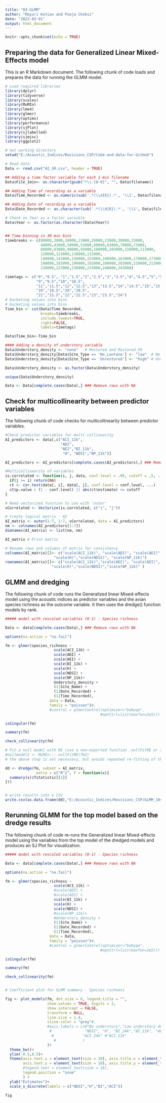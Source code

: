 ---
title: "03-GLMM"
author: "Mayuri Kotian and Pooja Choksi"
date: "2022-03-01"
output: html_document
---

```{r setup, include=FALSE}
knitr::opts_chunk$set(echo = TRUE)
```

## Preparing the data for Generalized Linear Mixed-Effects model

This is an R Markdown document. The following chunk of code loads and prepares the data for running the GLMM model.

```{r setup, include=FALSE, message = FALSE, warning= FALSE}

# Load required libraries
library(dplyr)
library(tidyverse)
library(scales)
library(MuMIn)
library(lme4)
library(glmer)
library(optimx)
library(performance)
library(sjPlot)
library(sjlabelled)
library(sjmisc)
library(ggplot2)

# Set working directory
setwd("E:/Acoustic_Indices/Revisions_CSP/Code-and-data-for-GitHub")

# Read data
Data <- read.csv("AI_SR.csv", header = TRUE)

## Adding a time factor variable for each 1-min filename
Data$File_1min<- as.character(gsub("*\\-[0-9]", "", Data$filename))

## Adding Time of recording as a variable
Data$Time_Recorded <- as.numeric(sub('.*(\\d{6}).*', '\\1', Data$filename))

## Adding Date of recording as a variable
Data$Date_Recorded <- as.character(sub('.*(\\d{8}).*', '\\1', Data$filename))

# Check on Year as a factor varaible
Data$Year <- as.factor(as.character(Data$Year))


## Time binning in 30 min bins
timebreaks <- c(00000,3000,10000,13000,20000,23000,30000,33000,
                40000,43000,50000,53000,60000,63000,70000,73000,
                80000,83000,90000,93000,100000,103000,110000,113000,
                120000,123000,130000,133000,
                140000,143000,150000,153000,160000,163000,170000,173000,
                180000,183000,190000,193000,200000,203000,210000,213000,
                220000,223000,230000,233000,240000,243000)

timetags <- c("0","0.5", "1","1.5","2","2.5","3","3.5","4","4.5","5","5.5","6","6.5","7","7.5","8","8.5",
              "9","9.5","10","10.5",
              "11","11.5","12","12.5","13","13.5","14","14.5","15","15.5","16","16.5","17","17.5","18","18.5",
              "19","19.5","20","20.5",
              "21","21.5","22","22.5","23","23.5","24")
# bucketing values into bins
# bucketing values into bins
Time_bin <- cut(Data$Time_Recorded, 
                breaks=timebreaks, 
                include.lowest=TRUE, 
                right=FALSE, 
                labels=timetags)

Data$Time_bin<-Time_bin

#### Adding a density of understory variable
Data$Understory_density <- "none"   # Restored and Restored_FD
Data$Understory_density[Data$Site_Type == 'No_Lantana'] <- "low"  # No_Lantana
Data$Understory_density[Data$Site_Type == 'Unrestored'] <- "high" # Unrestored

Data$Understory_density <- as.factor(Data$Understory_density)

unique(Data$Understory_density)

Data <- Data[complete.cases(Data),] ### Remove rows with NA


```

## Check for multicollinearity between predictor variables

The following chunk of code checks for multicollinearity between predictor variables.

```{r setup, include=FALSE, message = FALSE, warning= FALSE}

#Check predictor variables for multi-collinearity 
AI_predictors <- data[,c("ACI_11k",
                         "ADI",
                         "AEI","BI_11k",
                          "H", "NDSI","NP_11k")]

AI_predictors <- AI_predictors[complete.cases(AI_predictors),] ### Remove rows with NA

#Multicollinearity of variables 
is.correlated <- function(i, j, data, conf.level = .95, cutoff = .5, ...) {
  if(j >= i) return(NA)
  ct <- cor.test(data[, i], data[, j], conf.level = conf.level, ...)
  ct$p.value > (1 - conf.level) || abs(ct$estimate) <= cutoff
}

# Need vectorized function to use with 'outer'
vCorrelated <- Vectorize(is.correlated, c("i", "j"))

# Create logical matrix - AI 
AI_matrix <- outer(1:7, 1:7, vCorrelated, data = AI_predictors)
nm <- colnames(AI_predictors[1:7])
dimnames(AI_matrix) <- list(nm, nm)

AI_matrix # Print matrix

# Rename rows and columns of matrix for consistency
colnames(AI_matrix)[]<- c("scale(ACI_11k)", "scale(ADI)", "scale(AEI)", "scale(BI_11k)",
                      "scale(H)","scale(NDSI)", "scale(NP_11k)")
rownames(AI_matrix)[]<- c("scale(ACI_11k)","scale(ADI)", "scale(AEI)", "scale(BI_11k)",
                     "scale(H)","scale(NDSI)","scale(NP_11k)" )

```


## GLMM and dredging

The following chunk of code runs the Generalized linear Mixed-effects model using the acoustic indices as predictor variables and the avian species richness as the outcome variable. It then uses the dredge() function models by rank.

```{r setup, include=FALSE, message = FALSE, warning= FALSE}

##### model with rescaled variables (0-1) - Species richness

Data <- data[complete.cases(Data),] ### Remove rows with NA

options(na.action = "na.fail")

fm <- glmer(species_richness ~ 
                      scale(ACI_11k) +
                      scale(ADI) +
                      scale(AEI) +
                      scale(BI_11k) + 
                      scale(H) + 
                      scale(NDSI) +
                      scale(NP_11k)+
                      Understory_density +
                      (1|Site_Name) +
                      (1|Date_Recorded) +
                      (1|Time_Recorded),
                    data = Data, 
                    family = "poisson")#,
                    #control = glmerControl(optimizer="bobyqa",
                                           #optCtrl=list(maxfun=2e5)))

isSingular(fm)

summary(fm)

check_collinearity(fm)

# Fit a null model with RE (use a non-exported function .nullFitRE or specify it by hand:
#nullmodel2 <- MuMIn:::.nullFitRE(fm2)
# the above step is not necessary, but avoids repeated re-fitting of the null model.

dd <- dredge(fm, subset = AI_matrix,
              extra = c("R^2", F = function(x){
  summary(x)$fstatistic[[1]]
}))


# write results into a CSV
write.csv(as.data.frame(dd),"E:/Acoustic_Indices/Revisions_CSP/GLMM_10sec_11kHz_only//DredgeResults_species_richness_scaled_Time_10sec_with_UnderstoryDensity.csv", row.names = FALSE)

```


## Rerunning GLMM for the top model based on the dredge results

The following chunk of code re-runs the Generalized linear Mixed-effects model using the variables from the top model of the dredged models and produces an SJ Plot for visualization. 

```{r setup, include=FALSE, message = FALSE, warning= FALSE}

##### model with rescaled variables (0-1) - Species richness

Data <- data[complete.cases(Data),] ### Remove rows with NA

options(na.action = "na.fail")

fm <- glmer(species_richness ~ 
                      scale(ACI_11k) +
                      #scale(ADI) +
                      #scale(AEI) +
                      scale(BI_11k) + 
                      scale(H) + 
                      scale(NDSI) +
                      #scale(NP_11k)+
                      #Understory_density +
                      (1|Site_Name) +
                      (1|Date_Recorded) +
                      (1|Time_Recorded),
                    data = Data, 
                    family = "poisson")#,
                    #control = glmerControl(optimizer="bobyqa",
                                           #optCtrl=list(maxfun=2e5)))

isSingular(fm)

summary(fm)

check_collinearity(fm)


# Coefficient plot for GLMM summary - Species richness

fig <- plot_models(fm, dot.size = 6, legend.title = "",
                   show.values = TRUE, digits = 2,
                   show.intercept = FALSE,
                   transform = NULL,
                   line.size = 1.4,
                   vline.color = "grey"#,
                   #axis.labels = c(#"No understory","Low understory density",
                    #               "NDSI", "H", "BI_24k","BI_11k", "AEI",#"ADI", 
                     #             "ACI_24k" #"ACI_11k"
                      #            )
                   )+ 
  theme_bw()+
  ylim(-0.5,0.5)+
  theme(axis.text.x = element_text(size = 18), axis.title.x = element_text(size = 20),
        axis.text.y = element_text(size = 18), axis.title.y = element_text(size = 20),
        #legend.text = element_text(size = 16),
        legend.position = "none"
        ) +
  ylab("Estimates")+
  scale_x_discrete(labels = c("NDSI","H","BI","ACI"))

fig


```
